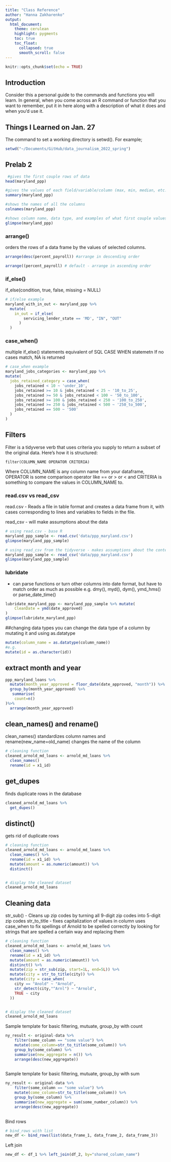 ```yaml
---
title: "Class Reference"
author: "Hanna Zakharenko"
output:
  html_document:
    theme: cerulean
    highlight: pygments
    toc: true
    toc_float:
      collapsed: true
      smooth_scroll: false
---
```


```r
knitr::opts_chunk$set(echo = TRUE)
```

## Introduction

Consider this a personal guide to the commands and functions you will learn. In general, when you come across an R command or function that you want to remember, put it in here along with a description of what it does and when you'd use it.


## Things I Learned on Jan. 27

The command to set a working directory is setwd(). For example; 
```r
setwd("~/Documents/GitHub/data_journalism_2022_spring")
```

## Prelab 2
``` r
 #gives the first couple rows of data
head(maryland_ppp)

#gives the values of each field/variable/column (max, min, median, etc.)
summary(maryland_ppp)

#shows the names of all the columns
colnames(maryland_ppp)

#shows column name, data type, and examples of what first couple values look like
glimpse(maryland_ppp)
```


### arrange()
orders the rows of a data frame by the values of selected columns.
``` r
arrange(desc(percent_payroll)) #arrange in descending order

arrange((percent_payroll) # default - arrange in ascending order

```

### if_else()
if_else(condition, true, false, missing = NULL)
``` r
# if/else example
maryland_with_in_out <- maryland_ppp %>%
  mutate(
    in_out = if_else(
        servicing_lender_state == 'MD', "IN", "OUT"
      )
  )
```


### case_when()
multiple if_else() statements
equivalent of SQL CASE WHEN statemetn
If no cases match, NA is returned
```r
# case_when example
maryland_jobs_categories <- maryland_ppp %>%
mutate(
  jobs_retained_category = case_when(
    jobs_retained < 10 ~ 'under_10',
    jobs_retained >= 10 & jobs_retained < 25 ~ '10_to_25',
    jobs_retained >= 50 & jobs_retained < 100 ~ '50_to_100',
    jobs_retained >= 100 & jobs_retained < 250 ~ '100_to_250',
    jobs_retained >= 250 & jobs_retained < 500 ~ '250_to_500',
    jobs_retained == 500 ~ '500'
  )
)
```


## Filters

Filter is a tidyverse verb that uses criteria you supply to return a subset of the original data. Here's how it is structured:

`filter(COLUMN_NAME OPERATOR CRITERIA)`

Where COLUMN_NAME is any column name from your dataframe, OPERATOR is some comparison operator like == or > or < and CRITERIA is something to compare the values in COLUMN_NAME to.




### read.csv vs read_csv
read.csv - Reads a file in table format and creates a data frame from it, with cases corresponding to lines and variables to fields in the file.

read_csv - will make assumptions about the data
```r
# using read.csv - base R
maryland_ppp_sample <- read.csv('data/ppp_maryland.csv')
glimpse(maryland_ppp_sample)

# using read_csv from the tidyverse - makes assumptions about the content of the data
maryland_ppp_sample <- read_csv('data/ppp_maryland.csv')
glimpse(maryland_ppp_sample)
```


### lubridate
- can parse functions or turn other columns into date format, but have to match order as much as possible
e.g. dmy(), myd(), dym(), ymd_hms() or parse_date_time()
```r
lubridate_maryland_ppp <- maryland_ppp_sample %>% mutate(
    CleanDate = ymd(date_approved)
)
glimpse(lubridate_maryland_ppp)
```

##changing data types
you can change the data type of a column by mutating it and using as.datatype
```r
mutate(column_name = as.datatype(column_name))
#e.g.
mutate(id = as.character(id))
```


## extract month and year
```r
ppp_maryland_loans %>%
  mutate(month_year_approved = floor_date(date_approved, "month")) %>%
  group_by(month_year_approved) %>%
   summarise(
    count=n()
)%>%
  arrange(month_year_approved)

```



## clean_names() and rename()
clean_names() standardizes column names and rename(new_name=old_name) changes the name of the column
```r
# cleaning function
cleaned_arnold_md_loans <- arnold_md_loans %>%
  clean_names()
  rename(id = x1_id)
```


## get_dupes
finds duplicate rows in the database
```r
cleaned_arnold_md_loans %>%
  get_dupes()
```


## distinct()
gets rid of duplicate rows
```r
# cleaning function
cleaned_arnold_md_loans <- arnold_md_loans %>%
  clean_names() %>%
  rename(id = x1_id) %>%
  mutate(amount = as.numeric(amount)) %>%
  distinct()


# display the cleaned dataset
cleaned_arnold_md_loans

```


## Cleaning data
str_sub() - Cleans up zip codes by turning all 9-digit zip codes into 5-digit zip codes
str_to_title - fixes capitalization of values in column
uses case_when to fix spellings of Arnold to be spelled correctly by looking for strings that are spelled a certain way and replacing them 
```r
# cleaning function
cleaned_arnold_md_loans <- arnold_md_loans %>%
  clean_names() %>%
  rename(id = x1_id) %>%
  mutate(amount = as.numeric(amount)) %>%
  distinct() %>%
  mutate(zip = str_sub(zip, start=1L, end=5L)) %>%
  mutate(city = str_to_title(city)) %>%
  mutate(city = case_when(
    city == "Anold" ~ "Arnold",
    str_detect(city,"^Arnl") ~ "Arnold",
    TRUE ~ city
  ))


# display the cleaned dataset
cleaned_arnold_md_loans

```


Sample template for basic filtering, mutuate, group_by with count
```r
ny_result <- original-data %>%
    filter(some_column == "some value") %>%
    mutate(come_column=str_to_title(some_column)) %>%
    group_by(some_column) %>%
    summarise(new_aggregate = n()) %>%
    arrange(desc(new_aggregate))
    
```

Sample template for basic filtering, mutuate, group_by with sum
```r
ny_result <- original-data %>%
    filter(some_column == "some value") %>%
    mutate(come_column=str_to_title(some_column)) %>%
    group_by(some_column) %>%
    summarise(new_aggregate = sum(some_number_column)) %>%
    arrange(desc(new_aggregate))
    
```


Bind rows
```r
# bind_rows with list
new_df <- bind_rows(list(data_frame_1, data_frame_2, data_frame_3))
```


Left join
```r
new_df <- df_1 %>% left_join(df_2, by="shared_column_name")
```

